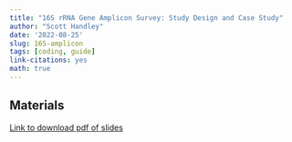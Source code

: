 ```yaml
---
title: "16S rRNA Gene Amplicon Survey: Study Design and Case Study"
author: "Scott Handley"
date: '2022-08-25'
slug: 16S-amplicon
tags: [coding, guide]
link-citations: yes
math: true
---
```


## Materials

[Link to download pdf of slides](/16S_amplicon_survey_case_study.pdf)